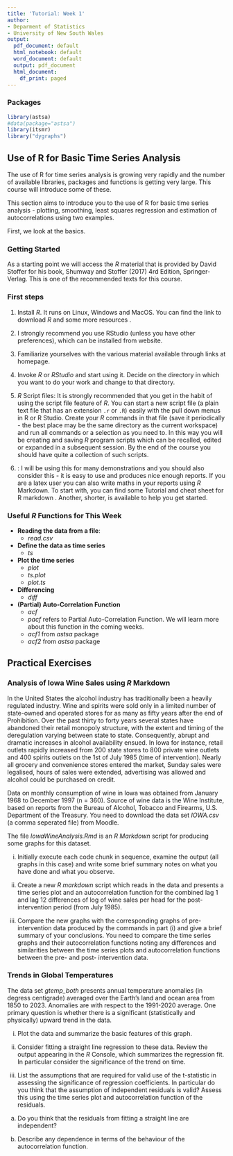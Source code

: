 ```yaml
---
title: 'Tutorial: Week 1'
author:
- Deparment of Statistics
- University of New South Wales
output:
  pdf_document: default
  html_notebook: default
  word_document: default
  output: pdf_document
  html_document:
    df_print: paged
---
```

  
### Packages
  
```r
library(astsa)
#data(package="astsa")
library(itsmr)
library("dygraphs")
```

## Use of R for Basic Time Series Analysis

The use of R for time series analysis is growing very rapidly and the number
of available libraries, packages and functions is getting very large. This
course will introduce some of these.

This section aims to introduce you to the use of R for basic time series
analysis - plotting, smoothing, least squares regression and estimation of autocorrelations using two examples.

First, we look at the basics.

### Getting Started

As a starting point we will access the *R* material that is provided by David
Stoffer for his book, Shumway and Stoffer (2017) \href{http://www.stat.pitt.edu/stoffer/tsa4/}{Time Series Analysis
and its Applications: with R Examples,} 4rd Edition, Springer-Verlag. This is
one of the recommended texts for this course.

### First steps

1. Install *R*. It runs on Linux, Windows and MacOS. You can find the link to download *R* and some more resources \href{https://www.stat.pitt.edu/stoffer/tsda/}{here}.
    
2. I strongly recommend you use RStudio (unless you have other preferences), which can be installed from \href{https://www.rstudio.com/products/rstudio/download/}{Rstudio} website.
    
3. Familiarize yourselves with the various material available through links at \href{http://www.stat.pitt.edu/stoffer/tsa4/}{Time Series Analysis and Its Applications} homepage.

4. Invoke *R* or *RStudio* and start using it. Decide on the directory in which you want
    to do your work and change to that directory. 
    
5. *R* Script files: It is strongly recommended that you get in the habit of using the script file feature of *R*. You can start a new script file (a plain text file that has an extension `.r` or `.R`) easily with the pull down menus in R or R Studio. Create your *R* commands in that file (save it periodically - the best place may be the same directory as the current workspace) and run all commands or a selection as you need to. In this way you will be creating and saving *R* program scripts which can be recalled, edited or expanded in a subsequent session. By the end of the course you should have quite a collection of such scripts.
    
6. \href{https://rmarkdown.rstudio.com/lesson-1.html}{R Markdown}: I will be using this for many demonstrations and you should also consider this - it is easy to use and produces nice enough reports. If you are a latex user you can also write maths in your reports using *R* Markdown. To start with, you can find some Tutorial and cheat sheet for R markdown \href{https://rmarkdown.rstudio.com/lesson-1.html}{here}. Another, shorter,  \href{http://rmarkdown.rstudio.com/articles_intro.html}{tutorial} is available to help you get started. 
    

### Useful *R* Functions for This Week

* **Reading the data from a file**: 
    + *read.csv*
* **Define the data as time series**
    + *ts*
* **Plot the time series**
    + *plot*
    + *ts.plot*
    + *plot.ts*
* **Differencing**
    + *diff*
* **(Partial) Auto-Correlation Function**
    + *acf*
    + *pacf* refers to Partial Auto-Correlation Function. We will learn more about this function in the coming weeks.
    + *acf1* from *astsa* package
    + *acf2* from *astsa* package


## Practical Exercises

### Analysis of Iowa Wine Sales using *R* Markdown

In the United States the alcohol industry has traditionally been a heavily regulated industry. Wine and spirits were sold only in a limited number of state-owned and operated stores for as many as fifty years after the end of Prohibition. Over the past thirty to forty years several states have abandoned their retail monopoly structure, with the extent and timing of the deregulation varying between state to state. Consequently, abrupt and dramatic increases in alcohol availability ensued. In Iowa for instance, retail outlets rapidly increased from 200 state stores to 800 private wine outlets and 400 spirits outlets on the 1st of July 1985 (time of intervention). Nearly all grocery and convenience stores entered the market, Sunday sales were legalised, hours of sales were extended, advertising was allowed and alcohol could be purchased on credit.

Data on monthly consumption of wine in Iowa was obtained from January 1968 to December 1997 (n = 360). Source of wine data is the Wine Institute, based on reports from the Bureau of Alcohol, Tobacco and Firearms, U.S. Department of the Treasury. You need to download the data set *IOWA.csv* (a comma seperated file) from Moodle.

The file *IowaWineAnalysis.Rmd* is an *R Markdown* script for producing some  graphs for this dataset. 
    
i)  Initially execute each code chunk in sequence, examine the output (all graphs in this case) and write some brief summary notes on what you have done and what you observe.

ii) Create a new *R markdown* script which reads in the data and presents a time series plot and an autocorrelation function for the combined lag 1 and lag 12 differences of log of wine sales per head for the post-intervention period (from July 1985).

iii) Compare the new graphs with the corresponding graphs of pre-intervention data produced by the commands in part (i) and give a brief summary of your conclusions. You need to compare the time series graphs and their autocorrelation functions noting any differences and similarities between the time series plots and autocorrelation functions between the pre- and post- intervention data.



### Trends in Global Temperatures

The data set *gtemp\_both* presents  annual temperature anomalies (in degress centigrade) averaged over the Earth's land and ocean area from 1850 to 2023. Anomalies are with respect to the 1991-2020 average. One primary question is whether there is a significant (statistically and physically) upward trend in the data.

i) Plot the  data and summarize the basic features of this graph.

ii) Consider fitting a straight line regression to these data. Review the output appearing in the *R* Console, which summarizes the regression fit. In particular consider the significance of the trend on time.

iii) List the assumptions that are required for valid use of the t-statistic in assessing the significance of regression coefficients. In particular do you think that the assumption of independent residuals is valid? Assess this using the time series plot and autocorrelation function of the residuals.


  a) Do you think that the residuals from fitting a straight line are independent?
  
  b) Describe any dependence in terms of the behaviour of the autocorrelation function.

